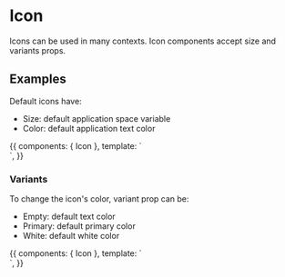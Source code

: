 

<Meta title="Components|Icons" component={Icon} />

# Icon

Icons can be used in many contexts. Icon components accept size and variants props.

## Examples
Default icons have:
* Size: default application space variable
* Color: default application text color

<Preview>
  <Story name="Default" parameters={{ decorators: [withA11y] }} inline={true}>
    {{
      components: { Icon },
      template: `
        <div class="row-items">
          <Icon icon="face"></Icon>
          <Icon icon="done"></Icon>
          <Icon icon="list"></Icon>
        </div>
      `,
    }}
  </Story>
</Preview>


### Variants
To change the icon's color, variant prop can be:
* Empty: default text color
* Primary: default primary color
* White: default white color

<Preview>
  <Story name="Variants" parameters={{ decorators: [withA11y] }} inline={true}>
    {{
      components: { Icon },
      template: `
        <div>
          <div class="row-items">
            <Icon icon="face"></Icon>
            <Icon icon="done"></Icon>
            <Icon icon="list"></Icon>
          </div>
          <div class="row-items">
            <Icon icon="face" color="primary"></Icon>
            <Icon icon="done" color="primary"></Icon>
            <Icon icon="list" color="primary"></Icon>
          </div>
          <div class="row-items" style='background-color: var(--primary-color)'>
            <Icon icon="face" color="white"></Icon>
            <Icon icon="done" color="white"></Icon>
            <Icon icon="list" color="white"></Icon>
          </div>
        </div>
      `,
    }}
  </Story>
</Preview>